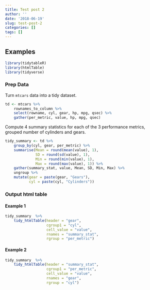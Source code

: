 ```yaml
---
title: Test post 2
author: ''
date: '2018-06-19'
slug: test-post-2
categories: []
tags: []
---
```


## Examples

```r
library(tidytableR)
library(htmlTable)
library(tidyverse)
```

### Prep Data

Turn `mtcars` data into a tidy dataset.

```r
td <- mtcars %>%
    rownames_to_column %>%
    select(rowname, cyl, gear, hp, mpg, qsec) %>%
    gather(per_metric, value, hp, mpg, qsec)
```


Compute 4 summary statistics for each of the 3 performance metrics,
grouped number of cylinders and gears.

```r
tidy_summary <- td %>%
    group_by(cyl, gear, per_metric) %>% 
    summarise(Mean = round(mean(value), 1),
              SD = round(sd(value), 1),
              Min = round(min(value), 1),
              Max = round(max(value), 1)) %>%
    gather(summary_stat, value, Mean, SD, Min, Max) %>% 
    ungroup %>% 
    mutate(gear = paste(gear, "Gears"),
           cyl = paste(cyl, "Cylinders"))
```

### Output html table

#### Example 1

```r
tidy_summary  %>% 
    tidy_htmlTable(header = "gear",
                   cgroup1 = "cyl",
                   cell_value = "value", 
                   rnames = "summary_stat",
                   rgroup = "per_metric")
```

#### Example 2

```r
tidy_summary  %>% 
    tidy_htmlTable(header = "summary_stat",
                   cgroup1 = "per_metric",
                   cell_value = "value", 
                   rnames = "gear",
                   rgroup = "cyl")
```
